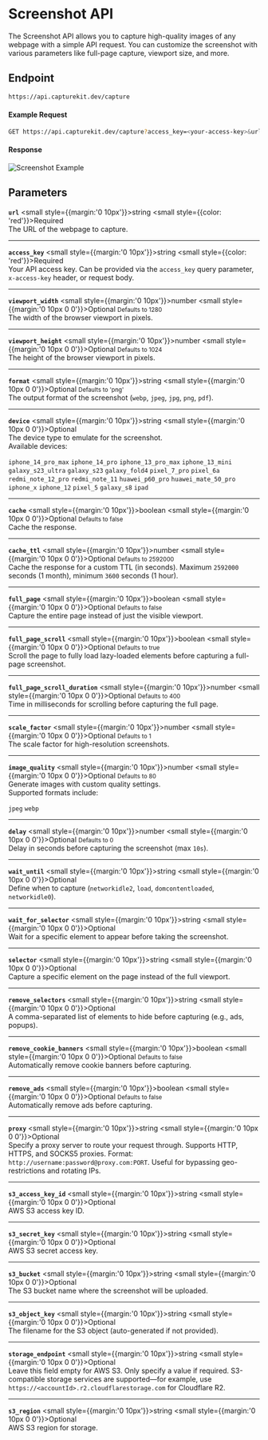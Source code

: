 # Screenshot API

The Screenshot API allows you to capture high-quality images of any webpage with a simple API request. You can customize the screenshot with various parameters like full-page capture, viewport size, and more.

## Endpoint

```bash copy
https://api.capturekit.dev/capture
```

#### Example Request

```bash copy
GET https://api.capturekit.dev/capture?access_key=<your-access-key>&url=https://tailwindcss.com
```

#### Response

![Screenshot Example](/tailwind-hero.png)

## Parameters

**`url`** <small style={{margin:'0 10px'}}>string</small> <small style={{color: 'red'}}>Required</small><br/>
The URL of the webpage to capture.

---

**`access_key`** <small style={{margin:'0 10px'}}>string</small> <small style={{color: 'red'}}>Required</small><br/>
Your API access key. Can be provided via the `access_key` query parameter, `x-access-key` header, or request body.

---

**`viewport_width`** <small style={{margin:'0 10px'}}>number</small> <small style={{margin:'0  10px  0 0'}}>Optional</small> <small>Defaults to 1280</small><br/>
The width of the browser viewport in pixels.

---

**`viewport_height`** <small style={{margin:'0 10px'}}>number</small> <small style={{margin:'0  10px  0 0'}}>Optional</small> <small>Defaults to 1024</small><br/>
The height of the browser viewport in pixels.

---

**`format`** <small style={{margin:'0 10px'}}>string</small> <small style={{margin:'0  10px  0 0'}}>Optional</small> <small>Defaults to 'png'</small><br/>
The output format of the screenshot (`webp`, `jpeg`, `jpg`, `png`, `pdf`).

---

**`device`** <small style={{margin:'0 10px'}}>string</small> <small style={{margin:'0  10px  0 0'}}>Optional</small> <br/>
The device type to emulate for the screenshot. <br/>
Available devices:

`iphone_14_pro_max`
`iphone_14_pro`
`iphone_13_pro_max`
`iphone_13_mini`
`galaxy_s23_ultra`
`galaxy_s23`
`galaxy_fold4`
`pixel_7_pro`
`pixel_6a`
`redmi_note_12_pro`
`redmi_note_11`
`huawei_p60_pro`
`huawei_mate_50_pro`
`iphone_x`
`iphone_12`
`pixel_5`
`galaxy_s8`
`ipad`

---

**`cache`** <small style={{margin:'0 10px'}}>boolean</small> <small style={{margin:'0  10px  0 0'}}>Optional</small> <small>Defaults to false</small><br/>
Cache the response.

---

**`cache_ttl`** <small style={{margin:'0 10px'}}>number</small> <small style={{margin:'0  10px  0 0'}}>Optional</small> <small>Defaults to 2592000</small><br/>
Cache the response for a custom TTL (in seconds). Maximum `2592000` seconds (1 month), minimum `3600` seconds (1 hour).

---

**`full_page`** <small style={{margin:'0 10px'}}>boolean</small> <small style={{margin:'0  10px  0 0'}}>Optional</small> <small>Defaults to false</small><br/>
Capture the entire page instead of just the visible viewport.

---

**`full_page_scroll`** <small style={{margin:'0 10px'}}>boolean</small> <small style={{margin:'0  10px  0 0'}}>Optional</small> <small>Defaults to true</small><br/>
Scroll the page to fully load lazy-loaded elements before capturing a full-page screenshot.

---

**`full_page_scroll_duration`** <small style={{margin:'0 10px'}}>number</small> <small style={{margin:'0  10px  0 0'}}>Optional</small> <small>Defaults to 400</small><br/>
Time in milliseconds for scrolling before capturing the full page.

---

**`scale_factor`** <small style={{margin:'0 10px'}}>number</small> <small style={{margin:'0  10px  0 0'}}>Optional</small> <small>Defaults to 1</small><br/>
The scale factor for high-resolution screenshots.

---

**`image_quality`** <small style={{margin:'0 10px'}}>number</small> <small style={{margin:'0  10px  0 0'}}>Optional</small> <small>Defaults to 80</small><br/>
Generate images with custom quality settings. <br/>
Supported formats include:

`jpeg`
`webp`

---

**`delay`** <small style={{margin:'0 10px'}}>number</small> <small style={{margin:'0  10px  0 0'}}>Optional</small> <small>Defaults to 0</small><br/>
Delay in seconds before capturing the screenshot (max `10s`).

---

**`wait_until`** <small style={{margin:'0 10px'}}>string</small> <small style={{margin:'0  10px  0 0'}}>Optional</small> <br/>
Define when to capture (`networkidle2`, `load`, `domcontentloaded`, `networkidle0`).

---

**`wait_for_selector`** <small style={{margin:'0 10px'}}>string</small> <small style={{margin:'0  10px  0 0'}}>Optional</small> <br/>
Wait for a specific element to appear before taking the screenshot.

---

**`selector`** <small style={{margin:'0 10px'}}>string</small> <small style={{margin:'0  10px  0 0'}}>Optional</small> <br/>
Capture a specific element on the page instead of the full viewport.

---

**`remove_selectors`** <small style={{margin:'0 10px'}}>string</small> <small style={{margin:'0  10px  0 0'}}>Optional</small> <br/>
A comma-separated list of elements to hide before capturing (e.g., ads, popups).

---

**`remove_cookie_banners`** <small style={{margin:'0 10px'}}>boolean</small> <small style={{margin:'0  10px  0 0'}}>Optional</small> <small>Defaults to false</small><br/>
Automatically remove cookie banners before capturing.

---

**`remove_ads`** <small style={{margin:'0 10px'}}>boolean</small> <small style={{margin:'0  10px  0 0'}}>Optional</small> <small>Defaults to false</small><br/>
Automatically remove ads before capturing.

---

**`proxy`** <small style={{margin:'0 10px'}}>string</small> <small style={{margin:'0  10px  0 0'}}>Optional</small> <br/>
Specify a proxy server to route your request through. Supports HTTP, HTTPS, and SOCKS5 proxies. Format: `http://username:password@proxy.com:PORT`. Useful for bypassing geo-restrictions and rotating IPs.

---

**`s3_access_key_id`** <small style={{margin:'0 10px'}}>string</small> <small style={{margin:'0  10px  0 0'}}>Optional</small> <br/>
AWS S3 access key ID.

---

**`s3_secret_key`** <small style={{margin:'0 10px'}}>string</small> <small style={{margin:'0  10px  0 0'}}>Optional</small> <br/>
AWS S3 secret access key.

---

**`s3_bucket`** <small style={{margin:'0 10px'}}>string</small> <small style={{margin:'0  10px  0 0'}}>Optional</small> <br/>
The S3 bucket name where the screenshot will be uploaded.

---

**`s3_object_key`** <small style={{margin:'0 10px'}}>string</small> <small style={{margin:'0  10px  0 0'}}>Optional</small> <br/>
The filename for the S3 object (auto-generated if not provided).

---

**`storage_endpoint`** <small style={{margin:'0 10px'}}>string</small> <small style={{margin:'0  10px  0 0'}}>Optional</small> <br/>
Leave this field empty for AWS S3. Only specify a value if required. S3-compatible storage services are supported—for example, use `https://<accountId>.r2.cloudflarestorage.com` for Cloudflare R2.

---

**`s3_region`** <small style={{margin:'0 10px'}}>string</small> <small style={{margin:'0  10px  0 0'}}>Optional</small> <br/>
AWS S3 region for storage.
